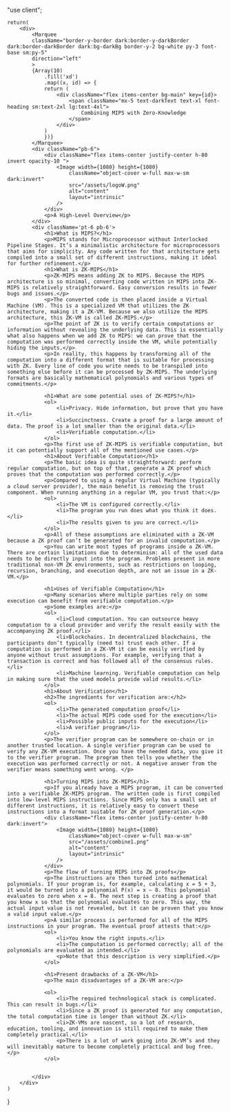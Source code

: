 "use client";




    return(
        <div>
            <Marquee
            className="border-y-border dark:border-y-darkBorder dark:border-darkBorder dark:bg-darkBg border-y-2 bg-white py-3 font-base sm:py-5"
            direction="left"
            >
            {Array(10)
                .fill('xd')
                .map((x, id) => {
                return (
                    <div className="flex items-center bg-main" key={id}>
                        <span className="mx-5 text-darkText text-xl font-heading sm:text-2xl lg:text-4xl">
                            Combining MIPS with Zero-Knowledge
                        </span>
                    </div>
                )
                })}
            </Marquee>
            <div className="pb-6">
                <div className="flex items-center justify-center h-80 invert opacity-10 ">
                    <Image width={1080} height={1080}
                        className="object-cover w-full max-w-sm dark:invert"
                        src="/assets/logoW.png"
                        alt="content"
                        layout="intrinsic"
                    />
                </div>
                <p>A High-Level Overview</p>
            </div>
            <div className='pt-6 pb-6'>
                <h1>What is MIPS?</h1>
                <p>MIPS stands for Microprocessor without Interlocked Pipeline Stages. It’s a minimalistic architecture for microprocessors that aims for simplicity. Any code written for that architecture gets compiled into a small set of different instructions, making it ideal for further refinement.</p>
                <h1>What is ZK-MIPS</h1>
                <p>ZK-MIPS means adding ZK to MIPS. Because the MIPS architecture is so minimal, converting code written in MIPS into ZK-MIPS is relatively straightforward. Easy conversion results in fewer bugs and issues.</p>
                <p>The converted code is then placed inside a Virtual Machine (VM). This is a specialized VM that utilizes the ZK architecture, making it a ZK-VM. Because we also utilize the MIPS architecture, this ZK-VM is called ZK-MIPS.</p>
                <p>The point of ZK is to verify certain computations or information without revealing the underlying data. This is essentially what also happens when we add ZK to MIPS: we can prove that the computation was performed correctly inside the VM, while potentially hiding the inputs.</p>
                <p>In reality, this happens by transforming all of the computation into a different format that is suitable for processing with ZK. Every line of code you write needs to be transpiled into something else before it can be processed by ZK-MIPS. The underlying formats are basically mathematical polynomials and various types of commitments.</p>
           
                <h1>What are some potential uses of ZK-MIPS?</h1>
                <ol>
                    <li>Privacy. Hide information, but prove that you have it.</li>
                    <li>Succinctness. Create a proof for a large amount of data. The proof is a lot smaller than the original data.</li>
                    <li>Verifiable computation.</li>
                </ol>
                <p>The first use of ZK-MIPS is verifiable computation, but it can potentially support all of the mentioned use cases.</p>
                <h1>About Verifiable Computation</h1>
                <p>The basic idea is quite straightforward: perform regular computation, but on top of that, generate a ZK proof which proves that the computation was performed correctly.</p>
                <p>Compared to using a regular Virtual Machine (typically a cloud server provider), the main benefit is removing the trust component. When running anything in a regular VM, you trust that:</p>
                <ol>
                    <li>The VM is configured correctly.</li>
                    <li>The program you run does what you think it does.</li>
                    <li>The results given to you are correct.</li>
                </ol>
                <p>All of these assumptions are eliminated with a ZK-VM because a ZK proof can’t be generated for an invalid computation.</p>
                <p>You can write most types of programs inside a ZK-VM. There are certain limitations due to determinism: all of the used data needs to be directly input into the program. Problems present in more traditional non-VM ZK environments, such as restrictions on looping, recursion, branching, and execution depth, are not an issue in a ZK-VM.</p>
            
                <h1>Uses of Verifiable Computation</h1>
                <p>Many scenarios where multiple parties rely on some execution can benefit from verifiable computation.</p>
                <p>Some examples are:</p>
                <ol>
                    <li>Cloud computation. You can outsource heavy computation to a cloud provider and verify the result easily with the accompanying ZK proof.</li>
                    <li>Blockchains. In decentralized blockchains, the participants don’t typically (need to) trust each other. If a computation is performed in a ZK-VM it can be easily verified by anyone without trust assumptions. For example, verifying that a transaction is correct and has followed all of the consensus rules.</li>
                    <li>Machine learning. Verifiable computation can help in making sure that the used models provide valid results.</li>
                </ol>
                <h1>About Verification</h1>
                <h2>The ingredients for verification are:</h2>
                <ol>
                    <li>The generated computation proof</li>
                    <li>The actual MIPS code used for the execution</li>
                    <li>Possible public inputs for the execution</li>
                    <li>A verifier program</li>
                </ol>
                <p>The verifier program can be somewhere on-chain or in another trusted location. A single verifier program can be used to verify any ZK-VM execution. Once you have the needed data, you give it to the verifier program. The program then tells you whether the execution was performed correctly or not. A negative answer from the verifier means something went wrong. </p>
                
                <h1>Turning MIPS into ZK-MIPS</h1>
                <p>If you already have a MIPS program, it can be converted into a verifiable ZK-MIPS program. The written code is first compiled into low-level MIPS instructions. Since MIPS only has a small set of different instructions, it is relatively easy to convert these instructions into a format suitable for ZK proof generation.</p>
                <div className="flex items-center justify-center h-80 dark:invert">
                    <Image width={1080} height={1080}
                        className="object-cover w-full max-w-sm"
                        src="/assets/combine1.png"
                        alt="content"
                        layout="intrinsic"
                    />
                </div>
                <p>The flow of turning MIPS into ZK proofs</p>
                <p>The instructions are then turned into mathematical polynomials. If your program is, for example, calculating x = 5 + 3, it would be turned into a polynomial P(x) = x — 8. This polynomial evaluates to zero when x = 8. The next step is creating a proof that you know x so that the polynomial evaluates to zero. This way, the actual input value is not revealed, but it can be proven that you know a valid input value.</p>
                <p>A similar process is performed for all of the MIPS instructions in your program. The eventual proof attests that:</p>
                <ol>
                    <li>You know the right inputs.</li>
                    <li>The computation is performed correctly; all of the polynomials are evaluated as intended.</li>
                    <p>Note that this description is very simplified.</p>
                </ol>

                <h1>Present drawbacks of a ZK-VM</h1>
                <p>The main disadvantages of a ZK-VM are:</p>

                <ol>
                    <li>The required technological stack is complicated. This can result in bugs.</li>
                    <li>Since a ZK proof is generated for any computation, the total computation time is longer than without ZK.</li>
                    <li>ZK-VMs are nascent, so a lot of research, education, tooling, and innovation is still required to make them completely practical.</li>
                    <p>There is a lot of work going into ZK-VM’s and they will inevitably mature to become completely practical and bug free.</p>
                </ol>
            
            
            </div>
        </div>
    )
}
